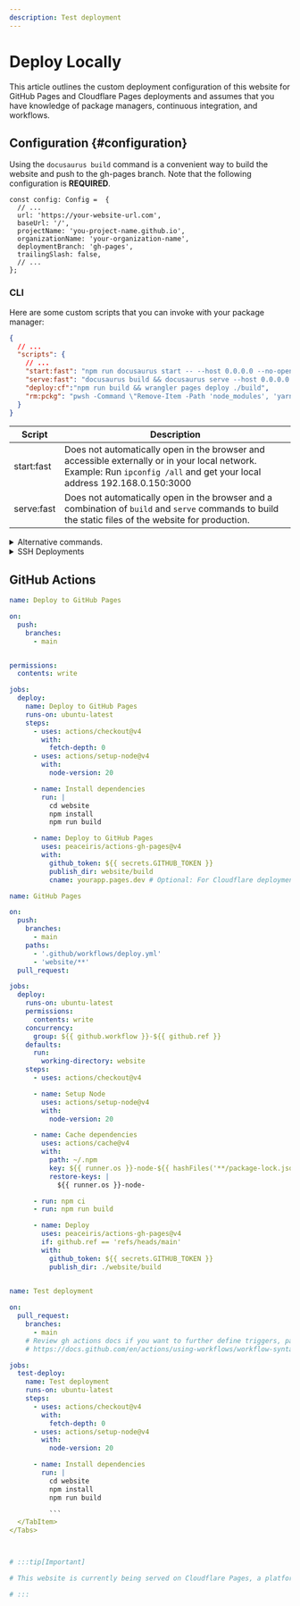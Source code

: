 ```yaml
---
description: Test deployment
---
```



# Deploy Locally

This article outlines the custom deployment configuration of this website for GitHub Pages and Cloudflare Pages deployments and assumes that you have knowledge of package managers, continuous integration, and workflows.




## Configuration {#configuration}

Using the ``docusaurus build`` command is a convenient way to build the website and push to the gh-pages branch. Note that the following configuration is **REQUIRED**.


```tsx title="docusaurus.config.ts" showLineNumbers
const config: Config =  {
  // ...
  url: 'https://your-website-url.com',
  baseUrl: '/',
  projectName: 'you-project-name.github.io',
  organizationName: 'your-organization-name',
  deploymentBranch: 'gh-pages',
  trailingSlash: false,
  // ...
};
```

### CLI

Here are some custom scripts that you can invoke with your package manager:

```json title="package.json"
{
  // ...
  "scripts": {
    // ...
    "start:fast": "npm run docusaurus start -- --host 0.0.0.0 --no-open",
    "serve:fast": "docusaurus build && docusaurus serve --host 0.0.0.0 --no-open",
    "deploy:cf":"npm run build && wrangler pages deploy ./build",
    "rm:pckg": "pwsh -Command \"Remove-Item -Path 'node_modules', 'yarn.lock', 'package-lock.json' -Recurse -Force -ErrorAction SilentlyContinue\""
  }
}
```



| Script | Description |
| --- | --- |
| start:fast | Does not automatically open in the browser and accessible externally or in your local network. Example: Run `ipconfig /all`  and get your local address 192.168.0.150:3000 |
| serve:fast | Does not automatically open in the browser and a combination of `build` and `serve` commands to build the static files of the website for production. |

<details>

<summary>
  Alternative commands.
</summary>


```bash npm2yarn
npm run build
```

```bash npm2yarn
npm run build && npm run serve
```

```bash npm2yarn
npm run build && npm run serve -- --build --port 80 --host 0.0.0.0
```


<Tabs>
  <TabItem value="bash" label="Bash" default>

```bash
GIT_USER=<GITHUB_USERNAME> yarn deploy
```

  </TabItem>
  <TabItem value="win" label="Windows">

```bash
cmd /C "set "GIT_USER=<GITHUB_USERNAME>" && yarn deploy"
```

  </TabItem>
  <TabItem value="pwsh" label="Powershell">

```bash
cmd /C 'set "GIT_USER=<GITHUB_USERNAME>" && npm run deploy'
```

  </TabItem>
</Tabs>

</details>



<!-- To ensure smooth deployment, let's build the static files for production. Run either of the following: -->



<details>
<summary>SSH Deployments</summary>


<Tabs>
  <TabItem value="ssh" label="Using SSH" default>

```sh
USE_SSH=true yarn deploy
```

  </TabItem>
  <TabItem value="no_ssh" label="Not using SSH">

```sh
GIT_USER=<Your GitHub username> yarn deploy
```

  </TabItem>

</Tabs>

</details>



## GitHub Actions


<Tabs>
  <TabItem value="depOne" label="Template 1" default>

```yml title=".github/workflows/deploy.yml" {35} showLineNumbers
name: Deploy to GitHub Pages

on:
  push:
    branches:
      - main


permissions:
  contents: write

jobs:
  deploy:
    name: Deploy to GitHub Pages
    runs-on: ubuntu-latest
    steps:
      - uses: actions/checkout@v4
        with:
          fetch-depth: 0
      - uses: actions/setup-node@v4
        with:
          node-version: 20

      - name: Install dependencies
        run: |
          cd website
          npm install
          npm run build

      - name: Deploy to GitHub Pages
        uses: peaceiris/actions-gh-pages@v4
        with:
          github_token: ${{ secrets.GITHUB_TOKEN }}
          publish_dir: website/build
          cname: yourapp.pages.dev # Optional: For Cloudflare deployment
```

  </TabItem>
  <TabItem value="depTwo" label="Template 2">


```yml title=".github/workflows/deploy.yml" showLineNumbers
name: GitHub Pages

on:
  push:
    branches:
      - main
    paths:
      - '.github/workflows/deploy.yml'
      - 'website/**'
  pull_request:

jobs:
  deploy:
    runs-on: ubuntu-latest
    permissions:
      contents: write
    concurrency:
      group: ${{ github.workflow }}-${{ github.ref }}
    defaults:
      run:
        working-directory: website
    steps:
      - uses: actions/checkout@v4

      - name: Setup Node
        uses: actions/setup-node@v4
        with:
          node-version: 20

      - name: Cache dependencies
        uses: actions/cache@v4
        with:
          path: ~/.npm
          key: ${{ runner.os }}-node-${{ hashFiles('**/package-lock.json') }}
          restore-keys: |
            ${{ runner.os }}-node-

      - run: npm ci
      - run: npm run build

      - name: Deploy
        uses: peaceiris/actions-gh-pages@v4
        if: github.ref == 'refs/heads/main'
        with:
          github_token: ${{ secrets.GITHUB_TOKEN }}
          publish_dir: ./website/build
      
```

  </TabItem>
  <TabItem value="testDep" label="Test Deployment">


```yml title=".github/workflows/test-deploy.yml" showLineNumbers
name: Test deployment

on:
  pull_request:
    branches:
      - main
    # Review gh actions docs if you want to further define triggers, paths, etc
    # https://docs.github.com/en/actions/using-workflows/workflow-syntax-for-github-actions#on

jobs:
  test-deploy:
    name: Test deployment
    runs-on: ubuntu-latest
    steps:
      - uses: actions/checkout@v4
        with:
          fetch-depth: 0
      - uses: actions/setup-node@v4
        with:
          node-version: 20

      - name: Install dependencies
        run: |
          cd website
          npm install
          npm run build

          ```
  </TabItem>
</Tabs>



# :::tip[Important]

# This website is currently being served on Cloudflare Pages, a platform known for its fast performance and scalability. However, the configuration of the site can be easily adjusted or updated at any time to meet new requirements or to incorporate changes. Whether you're looking to modify settings, update the content, or switch to a different hosting solution, you have the flexibility to reconfigure the website as needed.

# :::




